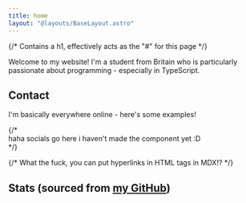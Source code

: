 ```yaml
---
title: home
layout: "@layouts/BaseLayout.astro"
---
```



{/* Contains a h1, effectively acts as the "#" for this page */}
<Greeting />

Welcome to my website! I'm a student from Britain who is particularly passionate about programming - especially in TypeScript.

## Contact
I'm basically everywhere online - here's some examples!

<Socials />
{/* <div class="max-w-40 my-2">haha socials go here i haven't made the component yet :D</div> */}

{/* What the fuck, you can put hyperlinks in HTML tags in MDX!? */}
## Stats <span class="text-xs font-thin">(sourced from [my GitHub](//github.com/maisymoe))</span>
<GitHubStats />
